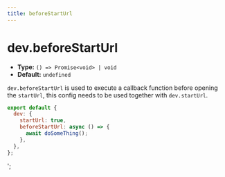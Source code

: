 ```yaml
---
title: beforeStartUrl
---
```


# dev.beforeStartUrl

- **Type:** `() => Promise<void> | void`
- **Default:** `undefined`

`dev.beforeStartUrl` is used to execute a callback function before opening the `startUrl`, this config needs to be used together with `dev.startUrl`.

```js
export default {
  dev: {
    startUrl: true,
    beforeStartUrl: async () => {
      await doSomeThing();
    },
  },
};
```
';
